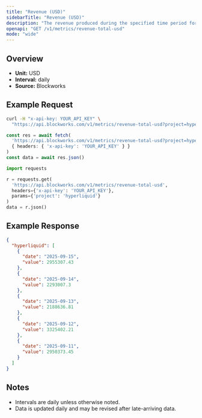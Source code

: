 ```yaml
---
title: "Revenue (USD)"
sidebarTitle: "Revenue (USD)"
description: "The revenue produced during the specified time period for given project."
openapi: "GET /v1/metrics/revenue-total-usd"
mode: "wide"
---
```


## Overview

- **Unit:** USD
- **Interval:** daily
- **Source:** Blockworks

## Example Request

<CodeGroup>

```bash cURL
curl -H "x-api-key: YOUR_API_KEY" \
  "https://api.blockworks.com/v1/metrics/revenue-total-usd?project=hyperliquid"
```

```typescript TypeScript
const res = await fetch(
  'https://api.blockworks.com/v1/metrics/revenue-total-usd?project=hyperliquid',
  { headers: { 'x-api-key': 'YOUR_API_KEY' } }
)
const data = await res.json()
```

```python Python
import requests

r = requests.get(
  'https://api.blockworks.com/v1/metrics/revenue-total-usd',
  headers={'x-api-key': 'YOUR_API_KEY'},
  params={'project': 'hyperliquid'}
)
data = r.json()
```

</CodeGroup>

## Example Response

```json
{
  "hyperliquid": [
    {
      "date": "2025-09-15",
      "value": 2955307.43
    },
    {
      "date": "2025-09-14",
      "value": 2293007.3
    },
    {
      "date": "2025-09-13",
      "value": 2188636.81
    },
    {
      "date": "2025-09-12",
      "value": 3325402.21
    },
    {
      "date": "2025-09-11",
      "value": 2950373.45
    }
  ]
}
```

## Notes
- Intervals are daily unless otherwise noted.
- Data is updated daily and may be revised after late-arriving data.